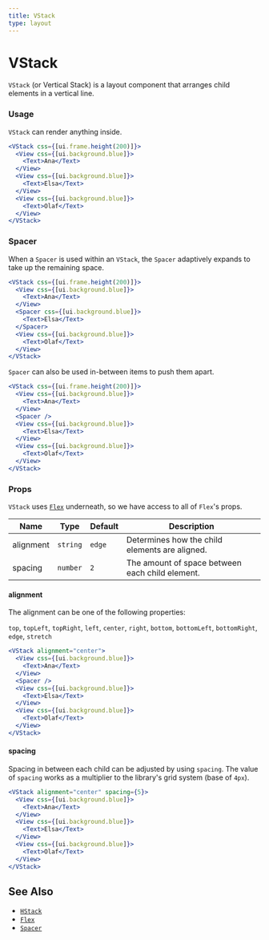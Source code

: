 ```yaml
---
title: VStack
type: layout
---
```


# VStack

`VStack` (or Vertical Stack) is a layout component that arranges child elements in a vertical line.

### Usage

`VStack` can render anything inside.

```jsx live
<VStack css={[ui.frame.height(200)]}>
  <View css={[ui.background.blue]}>
    <Text>Ana</Text>
  </View>
  <View css={[ui.background.blue]}>
    <Text>Elsa</Text>
  </View>
  <View css={[ui.background.blue]}>
    <Text>Olaf</Text>
  </View>
</VStack>
```

### Spacer

When a `Spacer` is used within an `VStack`, the `Spacer` adaptively expands to take up the remaining space.

```jsx live
<VStack css={[ui.frame.height(200)]}>
  <View css={[ui.background.blue]}>
    <Text>Ana</Text>
  </View>
  <Spacer css={[ui.background.blue]}>
    <Text>Elsa</Text>
  </Spacer>
  <View css={[ui.background.blue]}>
    <Text>Olaf</Text>
  </View>
</VStack>
```

`Spacer` can also be used in-between items to push them apart.

```jsx live
<VStack css={[ui.frame.height(200)]}>
  <View css={[ui.background.blue]}>
    <Text>Ana</Text>
  </View>
  <Spacer />
  <View css={[ui.background.blue]}>
    <Text>Elsa</Text>
  </View>
  <View css={[ui.background.blue]}>
    <Text>Olaf</Text>
  </View>
</VStack>
```

### Props

`VStack` uses [`Flex`](./Flex) underneath, so we have access to all of `Flex`'s props.

| Name      | Type     | Default | Description                                     |
| --------- | -------- | ------- | ----------------------------------------------- |
| alignment | `string` | `edge`  | Determines how the child elements are aligned.  |
| spacing   | `number` | `2`     | The amount of space between each child element. |

#### alignment

The alignment can be one of the following properties:

`top`, `topLeft`, `topRight`, `left`, `center`, `right`, `bottom`, `bottomLeft`, `bottomRight`, `edge`, `stretch`

```jsx live
<VStack alignment="center">
  <View css={[ui.background.blue]}>
    <Text>Ana</Text>
  </View>
  <Spacer />
  <View css={[ui.background.blue]}>
    <Text>Elsa</Text>
  </View>
  <View css={[ui.background.blue]}>
    <Text>Olaf</Text>
  </View>
</VStack>
```

#### spacing

Spacing in between each child can be adjusted by using `spacing`. The value of `spacing` works as a multiplier to the library's grid system (base of `4px`).

```jsx live
<VStack alignment="center" spacing={5}>
  <View css={[ui.background.blue]}>
    <Text>Ana</Text>
  </View>
  <View css={[ui.background.blue]}>
    <Text>Elsa</Text>
  </View>
  <View css={[ui.background.blue]}>
    <Text>Olaf</Text>
  </View>
</VStack>
```

## See Also

- [`HStack`](./hstack)
- [`Flex`](./flex)
- [`Spacer`](./spacer)
